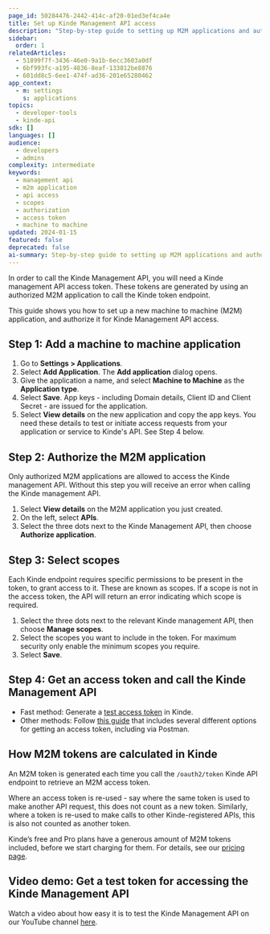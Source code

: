 ```yaml
---
page_id: 50284476-2442-414c-af20-01ed3ef4ca4e
title: Set up Kinde Management API access
description: "Step-by-step guide to setting up M2M applications and authorizing them for Kinde Management API access with proper scopes"
sidebar:
  order: 1
relatedArticles:
  - 51899f7f-3436-46e0-9a1b-6ecc3603a0df
  - 6bf993fc-a195-4836-8eaf-133812be8876
  - 601dd8c5-6ee1-474f-ad36-201e65280462
app_context:
  - m: settings
    s: applications
topics:
  - developer-tools
  - kinde-api
sdk: []
languages: []
audience:
  - developers
  - admins
complexity: intermediate
keywords:
  - management api
  - m2m application
  - api access
  - scopes
  - authorization
  - access token
  - machine to machine
updated: 2024-01-15
featured: false
deprecated: false
ai-summary: Step-by-step guide to setting up M2M applications and authorizing them for Kinde Management API access with proper scopes
---
```


In order to call the Kinde Management API, you will need a Kinde management API access token. These tokens are generated by using an authorized M2M application to call the Kinde token endpoint.

This guide shows you how to set up a new machine to machine (M2M) application, and authorize it for Kinde Management API access.

## Step 1: Add a machine to machine application

1. Go to **Settings > Applications**.
2. Select **Add Application**. The **Add application** dialog opens.
3. Give the application a name, and select **Machine to Machine** as the **Application type**.
4. Select **Save**. App keys - including Domain details, Client ID and Client Secret - are issued for the application.
5. Select **View details** on the new application and copy the app keys. You need these details to test or initiate access requests from your application or service to Kinde's API. See Step 4 below.

## Step 2: Authorize the M2M application

Only authorized M2M applications are allowed to access the Kinde management API. Without this step you will receive an error when calling the Kinde management API.

1. Select **View details** on the M2M application you just created.
2. On the left, select **APIs**.
3. Select the three dots next to the Kinde Management API, then choose **Authorize application**.

## Step 3: Select scopes

Each Kinde endpoint requires specific permissions to be present in the token, to grant access to it. These are known as scopes. If a scope is not in the access token, the API will return an error indicating which scope is required.

1. Select the three dots next to the relevant Kinde management API, then choose **Manage scopes**.
2. Select the scopes you want to include in the token. For maximum security only enable the minimum scopes you require.
3. Select **Save**.

## Step 4: Get an access token and call the Kinde Management API

- Fast method: Generate a [test access token](/developer-tools/kinde-api/kinde-api-test-token/) in Kinde.
- Other methods: Follow [this guide](/developer-tools/kinde-api/access-token-for-api/) that includes several different options for getting an access token, including via Postman.

## How M2M tokens are calculated in Kinde

An M2M token is generated each time you call the `/oauth2/token` Kinde API endpoint to retrieve an M2M access token.

Where an access token is re-used - say where the same token is used to make another API request, this does not count as a new token. Similarly, where a token is re-used to make calls to other Kinde-registered APIs, this is also not counted as another token.

Kinde’s free and Pro plans have a generous amount of M2M tokens included, before we start charging for them. For details, see our [pricing page](https://kinde.com/pricing/).

## Video demo: Get a test token for accessing the Kinde Management API

Watch a video about how easy it is to test the Kinde Management API on our YouTube channel [here](https://www.youtube.com/watch?v=iqO7CL3QyY8).

